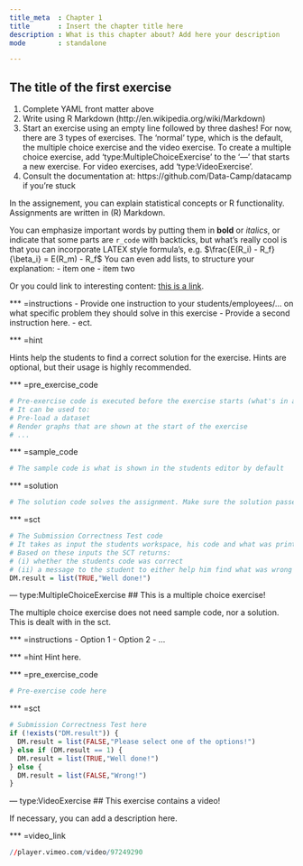 ```yaml
---
title_meta  : Chapter 1
title       : Insert the chapter title here
description : What is this chapter about? Add here your description
mode        : standalone

---
```

## The title of the first exercise

1. Complete YAML front matter above
2. Write using R Markdown (http://en.wikipedia.org/wiki/Markdown)
3. Start an exercise using an empty line followed by three dashes!
   For now, there are 3 types of exercises. The 'normal' type, which is the default, 
   the multiple choice exercise and the video exercise. To create a multiple choice exercise, 
   add 'type:MultipleChoiceExercise' to the '---' that starts a new exercise. For video exercises, add 
   'type:VideoExercise'.
4. Consult the documentation at: https://github.com/Data-Camp/datacamp if you're stuck
  
In the assignement, you can explain statistical concepts or R functionality. Assignments are written in (R) Markdown.

You can emphasize important words by putting them in **bold** or *italics*, or indicate that some parts are `r_code` with backticks, but what's really cool is that you can incorporate LATEX style formula's, e.g. $\frac{E(R_i) - R_f}{\beta_i} = E(R_m) - R_f$ You can even add lists, to structure your explanation: 
- item one
- item two

Or you could link to interesting content: [this is a link](http://en.wikipedia.org/wiki/Markdown).

*** =instructions
- Provide one instruction to your students/employees/... on what specific problem they should solve in this exercise
- Provide a second instruction here.
- ect.

*** =hint

Hints help the students to find a correct solution for the exercise. Hints are optional, but their usage is highly recommended.

*** =pre_exercise_code

```r
# Pre-exercise code is executed before the exercise starts (what's in a name...)
# It can be used to:
# Pre-load a dataset
# Render graphs that are shown at the start of the exercise
# ...
```

*** =sample_code

```r
# The sample code is what is shown in the students editor by default
```

*** =solution

```r
# The solution code solves the assignment. Make sure the solution passes the submission correctness test (we will check this;-)!
```

*** =sct

```r
# The Submission Correctness Test code
# It takes as input the students workspace, his code and what was printed to the console during the exercise.
# Based on these inputs the SCT returns:
# (i) whether the students code was correct
# (ii) a message to the student to either help him find what was wrong or congratulate him on finding the solution.
DM.result = list(TRUE,"Well done!")
```

--- type:MultipleChoiceExercise
## This is a multiple choice exercise!

The multiple choice exercise does not need sample code, nor a solution. This is dealt with in the sct.

*** =instructions
- Option 1
- Option 2
- ...
  
*** =hint
Hint here. 

*** =pre_exercise_code

```r
# Pre-exercise code here
```

*** =sct

```r
# Submission Correctness Test here
if (!exists("DM.result")) {
  DM.result = list(FALSE,"Please select one of the options!")
} else if (DM.result == 1) {
  DM.result = list(TRUE,"Well done!")
} else {
  DM.result = list(FALSE,"Wrong!")
}
```

--- type:VideoExercise
## This exercise contains a video!

If necessary, you can add a description here.

*** =video_link

```r
//player.vimeo.com/video/97249290
```